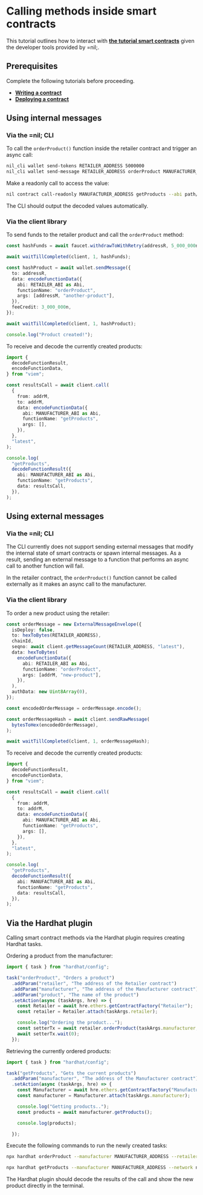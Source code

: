 
# Calling methods inside smart contracts

This tutorial outlines how to interact with [**the tutorial smart contracts**](writing-a-contract.mdx) given the developer tools provided by =nil;.

## Prerequisites

Complete the following tutorials before proceeding.

* [**Writing a contract**](writing-a-contract.mdx)
* [**Deploying a contract**](deploying-a-contract.mdx)

## Using internal messages

### Via the =nil; CLI

To call the `orderProduct()` function inside the retailer contract and trigger an async call:

```bash
nil_cli wallet send-tokens RETAILER_ADDRESS 5000000
nil_cli wallet send-message RETAILER_ADDRESS orderProduct MANUFACTURER_ADDRESS new-product --abi path/to/Retailer.abi --fee-credit 2000000
```

Make a readonly call to access the value:

```bash
nil contract call-readonly MANUFACTURER_ADDRESS getProducts --abi path/to/Manufacturer.abi
```

The CLI should output the decoded values automatically.

### Via the client library

To send funds to the retailer product and call the `orderProduct` method:

```ts showLineNumbers
const hashFunds = await faucet.withdrawToWithRetry(addressR, 5_000_000n);

await waitTillCompleted(client, 1, hashFunds);

const hashProduct = await wallet.sendMessage({
  to: addressR,
  data: encodeFunctionData({
    abi: RETAILER_ABI as Abi,
    functionName: "orderProduct",
    args: [addressM, "another-product"],
  }),
  feeCredit: 3_000_000n,
});

await waitTillCompleted(client, 1, hashProduct);

console.log("Product created!");
```

To receive and decode the currently created products:

```ts showLineNumbers
import {
  decodeFunctionResult,
  encodeFunctionData,
} from "viem";

const resultsCall = await client.call(
  {
    from: addrM,
    to: addrM,
    data: encodeFunctionData({
      abi: MANUFACTURER_ABI as Abi,
      functionName: "getProducts",
      args: [],
    }),
  },
  "latest",
);

console.log(
  "getProducts",
  decodeFunctionResult({
    abi: MANUFACTURER_ABI as Abi,
    functionName: "getProducts",
    data: resultsCall,
  }),
);
```

## Using external messages

### Via the =nil; CLI

The CLI currently does not support sending external messages that modify the internal state of smart contracts or spawn internal messages. As a result, sending an external message to a function that performs an async call to another function will fail. 

In the retailer contract, the `orderProduct()` function cannot be called externally as it makes an async call to the manufacturer.

### Via the client library

To order a new product using the retailer:

```ts showLineNumbers
const orderMessage = new ExternalMessageEnvelope({
  isDeploy: false,
  to: hexToBytes(RETAILER_ADDRESS),
  chainId,
  seqno: await client.getMessageCount(RETAILER_ADDRESS, "latest"),
  data: hexToBytes(
    encodeFunctionData({
      abi: RETAILER_ABI as Abi,
      functionName: "orderProduct",
      args: [addrM, "new-product"],
    }),
  ),
  authData: new Uint8Array(0),
});

const encodedOrderMessage = orderMessage.encode();

const orderMessageHash = await client.sendRawMessage(
  bytesToHex(encodedOrderMessage),
);

await waitTillCompleted(client, 1, orderMessageHash);
```

To receive and decode the currently created products:

```ts showLineNumbers
import {
  decodeFunctionResult,
  encodeFunctionData,
} from "viem";

const resultsCall = await client.call(
  {
    from: addrM,
    to: addrM,
    data: encodeFunctionData({
      abi: MANUFACTURER_ABI as Abi,
      functionName: "getProducts",
      args: [],
    }),
  },
  "latest",
);

console.log(
  "getProducts",
  decodeFunctionResult({
    abi: MANUFACTURER_ABI as Abi,
    functionName: "getProducts",
    data: resultsCall,
  }),
);
```

## Via the Hardhat plugin

Calling smart contract methods via the Hardhat plugin requires creating Hardhat tasks.

Ordering a product from the manufacturer:

```typescript showLineNumbers
import { task } from "hardhat/config";

task("orderProduct", "Orders a product")
  .addParam("retailer", "The address of the Retailer contract")
  .addParam("manufacturer", "The address of the Manufacturer contract")
  .addParam("product", "The name of the product")
  .setAction(async (taskArgs, hre) => {
    const Retailer = await hre.ethers.getContractFactory("Retailer");
    const retailer = Retailer.attach(taskArgs.retailer);

    console.log("Ordering the product...");
    const setterTx = await retailer.orderProduct(taskArgs.manufacturer, taskArgs.product);
    await setterTx.wait(0);
  });
```

Retrieving the currently ordered products:

```typescript showLineNumbers
import { task } from "hardhat/config";

task("getProducts", "Gets the current products")
  .addParam("manufacturer", "The address of the Manufacturer contract")
  .setAction(async (taskArgs, hre) => {
    const Manufacturer = await hre.ethers.getContractFactory("Manufacturer");
    const manufacturer = Manufacturer.attach(taskArgs.manufacturer);

    console.log("Getting products..");
    const products = await manufacturer.getProducts();

    console.log(products);

  });
```

Execute the following commands to run the newly created tasks:

```bash
npx hardhat orderProduct --manufacturer MANUFACTURER_ADDRESS --retailer RETAILER_ADDRESS --product PRODUCT_NAME --network nil
```

```bash
npx hardhat getProducts --manufacturer MANUFACTURER_ADDRESS --network nil
```

The Hardhat plugin should decode the results of the call and show the new product directly in the terminal.

